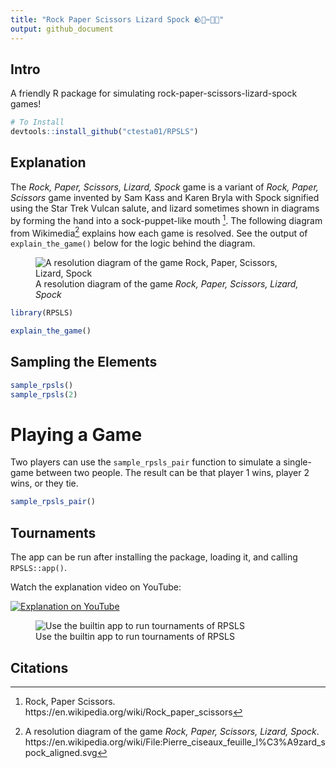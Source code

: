 ```yaml
---
title: "Rock Paper Scissors Lizard Spock 🪨📝✂️🦎🖖"
output: github_document
---
```


## Intro

A friendly R package for simulating rock-paper-scissors-lizard-spock games! 

```r
# To Install
devtools::install_github("ctesta01/RPSLS")
```

## Explanation 

The *Rock, Paper, Scissors, Lizard, Spock* game is a variant
of *Rock, Paper, Scissors* game invented by Sam Kass and Karen Bryla with Spock signified using the Star Trek Vulcan salute, and lizard sometimes shown in diagrams by forming the hand into a sock-puppet-like mouth [^1]. The following diagram from Wikimedia[^2] explains how each game is resolved.  See the output of `explain_the_game()` below for the logic behind the diagram.


![A resolution diagram of the game *Rock, Paper, Scissors, Lizard, Spock*](https://upload.wikimedia.org/wikipedia/commons/a/ad/Pierre_ciseaux_feuille_l%C3%A9zard_spock_aligned.svg)


```r
library(RPSLS)
```

```r
explain_the_game()
```

## Sampling the Elements

```r
sample_rpsls()
sample_rpsls(2)
```

# Playing a Game

Two players can use the `sample_rpsls_pair` function
to simulate a single-game between two people.  The
result can be that player 1 wins, player 2 wins, or
they tie.

```r
sample_rpsls_pair()
```

## Tournaments

The app can be run after installing the package, loading it, and calling `RPSLS::app()`.

Watch the explanation video on YouTube:

[![Explanation on YouTube](images/youtube.png)](https://www.youtube.com/watch?v=fR90EA7FTV8)

![Use the builtin app to run tournaments of RPSLS](images/animation.gif)

## Citations

[^1]: Rock, Paper Scissors. https://en.wikipedia.org/wiki/Rock_paper_scissors
[^2]: A resolution diagram of the game *Rock, Paper, Scissors, Lizard, Spock*. https://en.wikipedia.org/wiki/File:Pierre_ciseaux_feuille_l%C3%A9zard_spock_aligned.svg
